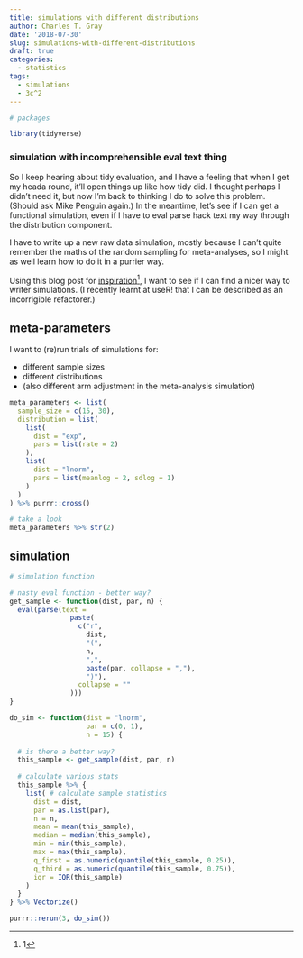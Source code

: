 ```yaml
---
title: simulations with different distributions
author: Charles T. Gray
date: '2018-07-30'
slug: simulations-with-different-distributions
draft: true
categories:
  - statistics
tags:
  - simulations
  - 3c^2
---
```



```r
# packages

library(tidyverse)

```


### simulation with incomprehensible eval text thing

So I keep hearing about tidy evaluation, and I have a feeling that when I get my heada round, it'll open things up like how tidy did. I thought perhaps I didn't need it, but now I'm back to thinking I do to solve this problem. (Should ask Mike Penguin again.) In the meantime, let's see if I can get a functional simulation, even if I have to eval parse hack text my way through the distribution component.

I have to write up a new raw data simulation, mostly because I can't quite remember the maths of the random sampling for meta-analyses, so I might as well learn how to do it in a purrier way.  

Using this blog post for [inspiration](https://aosmith.rbind.io/2018/06/05/a-closer-look-at-replicate-and-purrr/)^[1], I want to see if I can find a nicer way to writer simulations. (I recently learnt at useR! that I can be described as an incorrigible refactorer.) 

[^1]: Much obliged, [Ariel](https://twitter.com/hashtag/aosmith)!

## meta-parameters

I want to (re)run trials of simulations for:

- different sample sizes
- different distributions
- (also different arm adjustment in the meta-analysis simulation)

```r
meta_parameters <- list(
  sample_size = c(15, 30),
  distribution = list(
    list(
      dist = "exp",
      pars = list(rate = 2)
    ),
    list(
      dist = "lnorm",
      pars = list(meanlog = 2, sdlog = 1)
    )
  )
) %>% purrr::cross()

# take a look
meta_parameters %>% str(2)

```


## simulation

```r
# simulation function

# nasty eval function - better way?
get_sample <- function(dist, par, n) {
  eval(parse(text =
               paste(
                 c("r",
                   dist,
                   "(",
                   n,
                   ",",
                   paste(par, collapse = ","),
                   ")"),
                 collapse = ""
               )))
}

do_sim <- function(dist = "lnorm",
                   par = c(0, 1),
                   n = 15) {
  
  # is there a better way?
  this_sample <- get_sample(dist, par, n)
  
  # calculate various stats
  this_sample %>% {
    list( # calculate sample statistics
      dist = dist,
      par = as.list(par),
      n = n,
      mean = mean(this_sample),
      median = median(this_sample),
      min = min(this_sample),
      max = max(this_sample),
      q_first = as.numeric(quantile(this_sample, 0.25)),
      q_third = as.numeric(quantile(this_sample, 0.75)),
      iqr = IQR(this_sample)
    ) 
  } 
} %>% Vectorize()

purrr::rerun(3, do_sim())

```

